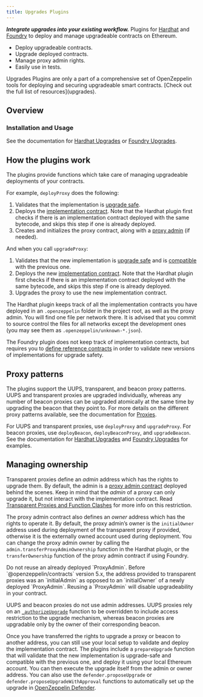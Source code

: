 ```yaml
---
title: Upgrades Plugins
---
```


***Integrate upgrades into your existing workflow.*** Plugins for [Hardhat](https://hardhat.org) and [Foundry](https://book.getfoundry.sh/) to deploy and manage upgradeable contracts on Ethereum.

* Deploy upgradeable contracts.
* Upgrade deployed contracts.
* Manage proxy admin rights.
* Easily use in tests.

<Callout>
Upgrades Plugins are only a part of a comprehensive set of OpenZeppelin tools for deploying and securing upgradeable smart contracts. [Check out the full list of resources](upgrades).
</Callout>

## Overview

### Installation and Usage

See the documentation for [Hardhat Upgrades](upgrades-plugins/hardhat-upgrades) or [Foundry Upgrades](upgrades-plugins/foundry/foundry-upgrades).

## How the plugins work

The plugins provide functions which take care of managing upgradeable deployments of your contracts.

For example, `deployProxy` does the following:

1. Validates that the implementation is [upgrade safe](upgrades-plugins/faq#what-does-it-mean-for-a-contract-to-be-upgrade-safe).
2. Deploys the [implementation contract](upgrades-plugins/faq#what-is-an-implementation-contract). Note that the Hardhat plugin first checks if there is an implementation contract deployed with the same bytecode, and skips this step if one is already deployed.
3. Creates and initializes the proxy contract, along with a [proxy admin](upgrades-plugins/faq#what-is-a-proxy-admin) (if needed).

And when you call `upgradeProxy`:

1. Validates that the new implementation is [upgrade safe](upgrades-plugins/faq#what-does-it-mean-for-a-contract-to-be-upgrade-safe) and is [compatible](upgrades-plugins/faq#what-does-it-mean-for-an-implementation-to-be-compatible) with the previous one.
2. Deploys the new [implementation contract](upgrades-plugins/faq#what-is-an-implementation-contract). Note that the Hardhat plugin first checks if there is an implementation contract deployed with the same bytecode, and skips this step if one is already deployed.
3. Upgrades the proxy to use the new implementation contract.

The Hardhat plugin keeps track of all the implementation contracts you have deployed in an `.openzeppelin` folder in the project root, as well as the proxy admin. You will find one file per network there. It is advised that you commit to source control the files for all networks except the development ones (you may see them as `.openzeppelin/unknown-*.json`).

The Foundry plugin does not keep track of implementation contracts, but requires you to [define reference contracts](https://github.com/OpenZeppelin/openzeppelin-foundry-upgrades?tab=readme-ov-file#before-running) in order to validate new versions of implementations for upgrade safety.

## Proxy patterns

The plugins support the UUPS, transparent, and beacon proxy patterns. UUPS and transparent proxies are upgraded individually, whereas any number of beacon proxies can be upgraded atomically at the same time by upgrading the beacon that they point to. For more details on the different proxy patterns available, see the documentation for [Proxies](/contracts/5.x/api/proxy).

For UUPS and transparent proxies, use `deployProxy` and `upgradeProxy`. For beacon proxies, use `deployBeacon`, `deployBeaconProxy`, and `upgradeBeacon`. See the documentation for [Hardhat Upgrades](upgrades-plugins/hardhat-upgrades) and [Foundry Upgrades](upgrades-plugins/foundry/foundry-upgrades) for examples.

## Managing ownership

Transparent proxies define an _admin_ address which has the rights to upgrade them. By default, the admin is a [proxy admin contract](upgrades-plugins/faq#what-is-a-proxy-admin) deployed behind the scenes. Keep in mind that the _admin_ of a proxy can only upgrade it, but not interact with the implementation contract. Read [Transparent Proxies and Function Clashes](upgrades-plugins/proxies#transparent-proxies-and-function-clashes) for more info on this restriction.

The proxy admin contract also defines an _owner_ address which has the rights to operate it. By default, the proxy admin’s owner is the `initialOwner` address used during deployment of the transparent proxy if provided, otherwise it is the externally owned account used during deployment. You can change the proxy admin owner by calling the `admin.transferProxyAdminOwnership` function in the Hardhat plugin, or the `transferOwnership` function of the proxy admin contract if using Foundry.

<Callout type='warn'>
Do not reuse an already deployed `ProxyAdmin`. Before `@openzeppelin/contracts` version 5.x, the address provided to transparent proxies was an `initialAdmin` as opposed to an `initialOwner` of a newly deployed `ProxyAdmin`. Reusing a `ProxyAdmin` will disable upgradeability in your contract.
</Callout>

UUPS and beacon proxies do not use admin addresses. UUPS proxies rely on an [`_authorizeUpgrade`](/contracts/5.x/api/proxy#UUPSUpgradeable-_authorizeUpgrade-address-) function to be overridden to include access restriction to the upgrade mechanism, whereas beacon proxies are upgradable only by the owner of their corresponding beacon.

Once you have transferred the rights to upgrade a proxy or beacon to another address, you can still use your local setup to validate and deploy the implementation contract. The plugins include a `prepareUpgrade` function that will validate that the new implementation is upgrade-safe and compatible with the previous one, and deploy it using your local Ethereum account. You can then execute the upgrade itself from the admin or owner address. You can also use the `defender.proposeUpgrade` or `defender.proposeUpgradeWithApproval` functions to automatically set up the upgrade in [OpenZeppelin Defender](https://docs.openzeppelin.com/defender/).
